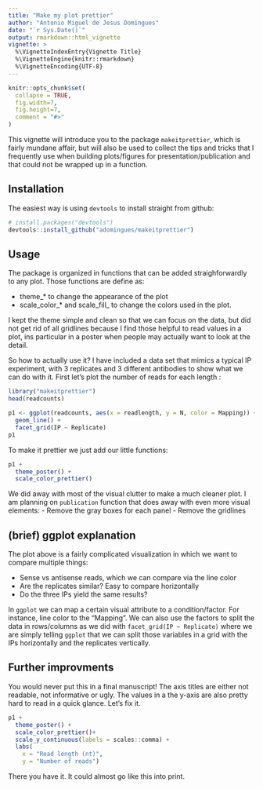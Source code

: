 ```yaml
---
title: "Make my plot prettier"
author: "Antonio Miguel de Jesus Domingues"
date: "`r Sys.Date()`"
output: rmarkdown::html_vignette
vignette: >
  %\VignetteIndexEntry{Vignette Title}
  %\VignetteEngine{knitr::rmarkdown}
  %\VignetteEncoding{UTF-8}
---
```


```r
knitr::opts_chunk$set(
  collapse = TRUE,
  fig.width=7,
  fig.height=7,
  comment = "#>"
)
```

This vignette will introduce you to the package `makeitprettier`, which is fairly mundane affair, but will also be used to collect the tips and tricks that I frequently use when building plots/figures for presentation/publication and that could not be wrapped up in a function. 


## Installation

The easiest way is using `devtools` to install straight from github:

```r
# install.packages("devtools")
devtools::install_github("adomingues/makeitprettier")
```


## Usage

The package is organized in functions that can be added straighforwardly to any plot. Those functions are define as: 

- theme_* to change the appearance of the plot
- scale_color_* and scale_fill_ to change the colors used in the plot.

I kept the theme simple and clean so that we can focus on the data, but did not get rid of all gridlines because I find those helpful to read values in a plot, ins particular in a poster when people may actually want to look at the detail.

So how to actually use it? I have included a data set that mimics a typical IP experiment, with 3 replicates and 3 different antibodies to show what we can do with it. First let's plot the number of reads for each length :


```r
library("makeitprettier")
head(readcounts)

p1 <- ggplot(readcounts, aes(x = readlength, y = N, color = Mapping)) +
  geom_line() +
  facet_grid(IP ~ Replicate)
p1
```

To make it prettier we just add our little functions:

```r
p1 + 
  theme_poster() +
  scale_color_prettier()
```

We did away with most of the visual clutter to make a much cleaner plot. I am planning on `publication` function that does away with even more visual elements:
- Remove the gray boxes for each panel
- Remove the gridlines


## (brief) ggplot explanation 

The plot above is a fairly complicated visualization in which we want to compare multiple things:

- Sense vs antisense reads, which we can compare via the line color
- Are the replicates similar? Easy to compare horizontally
- Do the three IPs yield the same results?

In `ggplot` we can map a certain visual attribute to a condition/factor. For instance, line color to the "Mapping". We can also use the factors to split the data in rows/columns as we did with `facet_grid(IP ~ Replicate)` where we are simply telling `ggplot` that we can split those variables in a grid with the IPs horizontally and the replicates vertically. 


## Further improvments

You would never put this in a final manuscript! The axis titles are either not readable, not informative or ugly. The values in a the y-axis are also pretty hard to read in a quick glance. Let's fix it.

```r
p1 + 
  theme_poster() +
  scale_color_prettier()+
  scale_y_continuous(labels = scales::comma) +
  labs(
    x = "Read length (nt)",
    y = "Number of reads") 
```

There you have it. It could almost go like this into print.